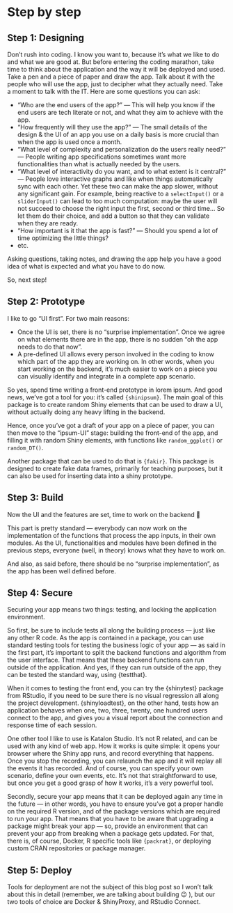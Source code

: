# Step by step {#stepbystep}

## Step 1: Designing

Don’t rush into coding. I know you want to, because it’s what we like to do and what we are good at. But before entering the coding marathon, take time to think about the application and the way it will be deployed and used. Take a pen and a piece of paper and draw the app. Talk about it with the people who will use the app, just to decipher what they actually need. Take a moment to talk with the IT. Here are some questions you can ask:

+ “Who are the end users of the app?” — This will help you know if the end users are tech literate or not, and what they aim to achieve with the app.
+ “How frequently will they use the app?” — The small details of the design & the UI of an app you use on a daily basis is more crucial than when the app is used once a month.
+ “What level of complexity and personalization do the users really need?” — People writing app specifications sometimes want more functionalities than what is actually needed by the users.
+ “What level of interactivity do you want, and to what extent is it central?” — People love interactive graphs and like when things automatically sync with each other. Yet these two can make the app slower, without any significant gain. For example, being reactive to a `selectInput()` or a `sliderInput()` can lead to too much computation: maybe the user will not succeed to choose the right input the first, second or third time… So let them do their choice, and add a button so that they can validate when they are ready.
+ “How important is it that the app is fast?” — Should you spend a lot of time optimizing the little things?
+ etc.

Asking questions, taking notes, and drawing the app help you have a good idea of what is expected and what you have to do now.

So, next step!

## Step 2: Prototype 

I like to go “UI first”. For two main reasons:

+ Once the UI is set, there is no “surprise implementation”. Once we agree on what elements there are in the app, there is no sudden “oh the app needs to do that now”.
+ A pre-defined UI allows every person involved in the coding to know which part of the app they are working on. In other words, when you start working on the backend, it’s much easier to work on a piece you can visually identify and integrate in a complete app scenario.

So yes, spend time writing a front-end prototype in lorem ipsum. And good news, we’ve got a tool for you: it’s called `{shinipsum}`. The main goal of this package is to create random Shiny elements that can be used to draw a UI, without actually doing any heavy lifting in the backend.

Hence, once you’ve got a draft of your app on a piece of paper, you can then move to the “ipsum-UI” stage: building the front-end of the app, and filling it with random Shiny elements, with functions like `random_ggplot()` or `random_DT()`.

Another package that can be used to do that is `{fakir}`. This package is designed to create fake data frames, primarily for teaching purposes, but it can also be used for inserting data into a shiny prototype.

## Step 3: Build

Now the UI and the features are set, time to work on the backend 🎉

This part is pretty standard — everybody can now work on the implementation of the functions that process the app inputs, in their own modules. As the UI, functionalities and modules have been defined in the previous steps, everyone (well, in theory) knows what they have to work on.

And also, as said before, there should be no “surprise implementation”, as the app has been well defined before.

## Step 4: Secure

Securing your app means two things: testing, and locking the application environment.

So first, be sure to include tests all along the building process — just like any other R code. As the app is contained in a package, you can use standard testing tools for testing the business logic of your app — as said in the first part, it’s important to split the backend functions and algorithm from the user interface. That means that these backend functions can run outside of the application. And yes, if they can run outside of the app, they can be tested the standard way, using {testthat}.

When it comes to testing the front end, you can try the {shinytest} package from RStudio, if you need to be sure there is no visual regression all along the project development. {shinyloadtest}, on the other hand, tests how an application behaves when one, two, three, twenty, one hundred users connect to the app, and gives you a visual report about the connection and response time of each session.

One other tool I like to use is Katalon Studio. It’s not R related, and can be used with any kind of web app. How it works is quite simple: it opens your browser where the Shiny app runs, and record everything that happens. Once you stop the recording, you can relaunch the app and it will replay all the events it has recorded. And of course, you can specify your own scenario, define your own events, etc. It’s not that straightforward to use, but once you get a good grasp of how it works, it’s a very powerful tool.

Secondly, secure your app means that it can be deployed again any time in the future — in other words, you have to ensure you’ve got a proper handle on the required R version, and of the package versions which are required to run your app. That means that you have to be aware that upgrading a package might break your app — so, provide an environment that can prevent your app from breaking when a package gets updated. For that, there is, of course, Docker, R specific tools like `{packrat}`, or deploying custom CRAN repositories or package manager.

## Step 5: Deploy

Tools for deployment are not the subject of this blog post so I won’t talk about this in detail (remember, we are talking about building 😉 ), but our two tools of choice are Docker & ShinyProxy, and RStudio Connect.



